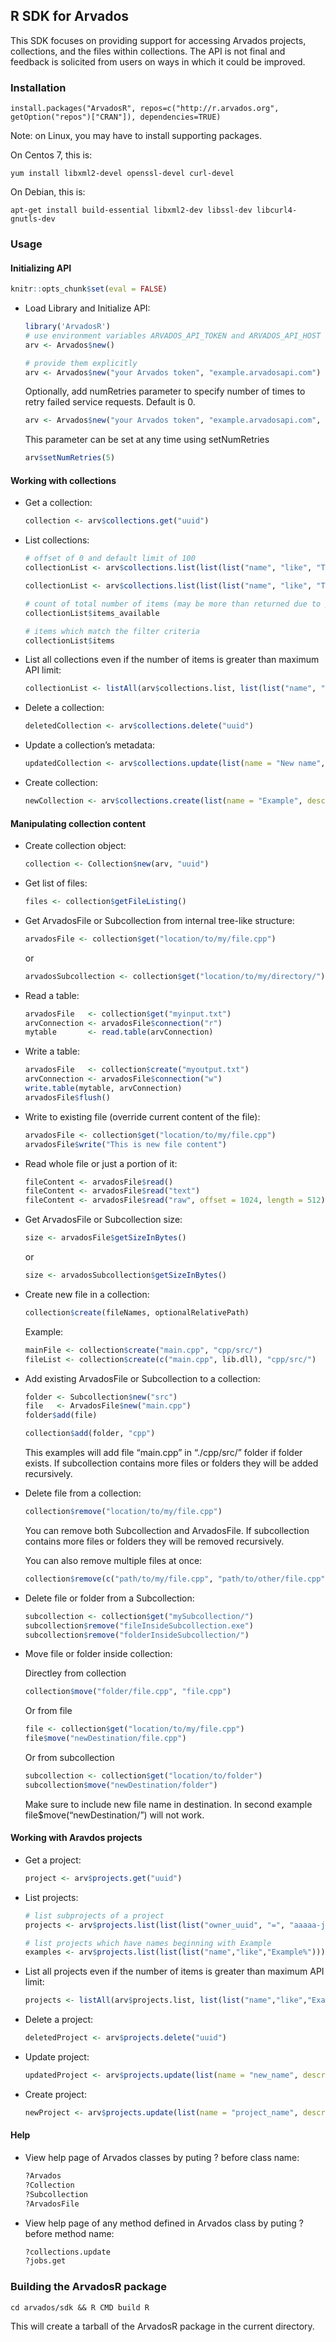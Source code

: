## R SDK for Arvados

This SDK focuses on providing support for accessing Arvados projects, collections, and the files within collections.
The API is not final and feedback is solicited from users on ways in which it could be improved.

### Installation

```install.packages("ArvadosR", repos=c("http://r.arvados.org", getOption("repos")["CRAN"]), dependencies=TRUE)```

Note: on Linux, you may have to install supporting packages.

On Centos 7, this is:

```yum install libxml2-devel openssl-devel curl-devel```

On Debian, this is:

```apt-get install build-essential libxml2-dev libssl-dev libcurl4-gnutls-dev```


### Usage

#### Initializing API

```r
knitr::opts_chunk$set(eval = FALSE)
```

* Load Library and Initialize API:

    ```r
    library('ArvadosR')
    # use environment variables ARVADOS_API_TOKEN and ARVADOS_API_HOST
    arv <- Arvados$new()

    # provide them explicitly
    arv <- Arvados$new("your Arvados token", "example.arvadosapi.com")
    ```

    Optionally, add numRetries parameter to specify number of times to retry failed service requests.
    Default is 0.

    ```r
    arv <- Arvados$new("your Arvados token", "example.arvadosapi.com", numRetries = 3)
    ```

    This parameter can be set at any time using setNumRetries

    ```r
    arv$setNumRetries(5)
    ```


#### Working with collections

* Get a collection:

    ```r
    collection <- arv$collections.get("uuid")
    ```

* List collections:

    ```r
    # offset of 0 and default limit of 100
    collectionList <- arv$collections.list(list(list("name", "like", "Test%")))

    collectionList <- arv$collections.list(list(list("name", "like", "Test%")), limit = 10, offset = 2)
    ```

    ```r
    # count of total number of items (may be more than returned due to paging)
    collectionList$items_available

    # items which match the filter criteria
    collectionList$items
    ```

* List all collections even if the number of items is greater than maximum API limit:

    ```r
    collectionList <- listAll(arv$collections.list, list(list("name", "like", "Test%")))
    ```

* Delete a collection:

    ```r
    deletedCollection <- arv$collections.delete("uuid")
    ```

* Update a collection's metadata:

    ```r
    updatedCollection <- arv$collections.update(list(name = "New name", description = "New description"), "uuid")
    ```

* Create collection:

    ```r
    newCollection <- arv$collections.create(list(name = "Example", description = "This is a test collection"))
    ```


#### Manipulating collection content

* Create collection object:

    ```r
    collection <- Collection$new(arv, "uuid")
    ```

* Get list of files:

    ```r
    files <- collection$getFileListing()
    ```

* Get ArvadosFile or Subcollection from internal tree-like structure:

    ```r
    arvadosFile <- collection$get("location/to/my/file.cpp")
    ```

    or

    ```r
    arvadosSubcollection <- collection$get("location/to/my/directory/")
    ```

* Read a table:

    ```r
    arvadosFile   <- collection$get("myinput.txt")
    arvConnection <- arvadosFile$connection("r")
    mytable       <- read.table(arvConnection)
    ```

* Write a table:

    ```r
    arvadosFile   <- collection$create("myoutput.txt")
    arvConnection <- arvadosFile$connection("w")
    write.table(mytable, arvConnection)
    arvadosFile$flush()
    ```

* Write to existing file (override current content of the file):

    ```r
    arvadosFile <- collection$get("location/to/my/file.cpp")
    arvadosFile$write("This is new file content")
    ```

* Read whole file or just a portion of it:

    ```r
    fileContent <- arvadosFile$read()
    fileContent <- arvadosFile$read("text")
    fileContent <- arvadosFile$read("raw", offset = 1024, length = 512)
    ```

* Get ArvadosFile or Subcollection size:

    ```r
    size <- arvadosFile$getSizeInBytes()
    ```

    or

    ```r
    size <- arvadosSubcollection$getSizeInBytes()
    ```

* Create new file in a collection:

    ```r
    collection$create(fileNames, optionalRelativePath)
    ```

    Example:

    ```r
    mainFile <- collection$create("main.cpp", "cpp/src/")
    fileList <- collection$create(c("main.cpp", lib.dll), "cpp/src/")
    ```

* Add existing ArvadosFile or Subcollection to a collection:

    ```r
    folder <- Subcollection$new("src")
    file   <- ArvadosFile$new("main.cpp")
    folder$add(file)
    ```

    ```r
    collection$add(folder, "cpp")
    ```

    This examples will add file "main.cpp" in "./cpp/src/" folder if folder exists.
    If subcollection contains more files or folders they will be added recursively.

* Delete file from a collection:

    ```r
    collection$remove("location/to/my/file.cpp")
    ```

    You can remove both Subcollection and ArvadosFile.
    If subcollection contains more files or folders they will be removed recursively.

    You can also remove multiple files at once:

    ```r
    collection$remove(c("path/to/my/file.cpp", "path/to/other/file.cpp"))
    ```

* Delete file or folder from a Subcollection:

    ```r
    subcollection <- collection$get("mySubcollection/")
    subcollection$remove("fileInsideSubcollection.exe")
    subcollection$remove("folderInsideSubcollection/")
    ```

* Move file or folder inside collection:

    Directley from collection

    ```r
    collection$move("folder/file.cpp", "file.cpp")
    ```

    Or from file

    ```r
    file <- collection$get("location/to/my/file.cpp")
    file$move("newDestination/file.cpp")
    ```

    Or from subcollection

    ```r
    subcollection <- collection$get("location/to/folder")
    subcollection$move("newDestination/folder")
    ```

    Make sure to include new file name in destination.
    In second example file$move("newDestination/") will not work.

#### Working with Aravdos projects

* Get a project:

    ```r
    project <- arv$projects.get("uuid")
    ```

* List projects:

    ```r
    # list subprojects of a project
    projects <- arv$projects.list(list(list("owner_uuid", "=", "aaaaa-j7d0g-ccccccccccccccc")))

    # list projects which have names beginning with Example
    examples <- arv$projects.list(list(list("name","like","Example%")))
    ```

* List all projects even if the number of items is greater than maximum API limit:

    ```r
    projects <- listAll(arv$projects.list, list(list("name","like","Example%")))
    ```

* Delete a project:

    ```r
    deletedProject <- arv$projects.delete("uuid")
    ```

* Update project:

    ```r
    updatedProject <- arv$projects.update(list(name = "new_name", description = "new description"), "uuid")
    ```

* Create project:

    ```r
    newProject <- arv$projects.update(list(name = "project_name", description = "project description"))
    ```

#### Help

* View help page of Arvados classes by puting ? before class name:

    ```r
    ?Arvados
    ?Collection
    ?Subcollection
    ?ArvadosFile
    ```

* View help page of any method defined in Arvados class by puting ? before method name:

    ```r
    ?collections.update
    ?jobs.get
    ```

### Building the ArvadosR package

  ```
  cd arvados/sdk && R CMD build R
  ```

This will create a tarball of the ArvadosR package in the current directory.
